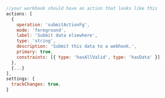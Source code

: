 <CodeGroup>

```jsx workbook.js
//your workbook should have an action that looks like this
actions: [
  {
    operation: 'submitActionFg',
    mode: 'foreground',
    label: 'Submit data elsewhere',
    type: 'string',
    description: 'Submit this data to a webhook.',
    primary: true,
    constraints: [{ type: 'hasAllValid', type: 'hasData' }]
  },
  {...}
],
settings: {
  trackChanges: true,
}
```

</CodeGroup>
